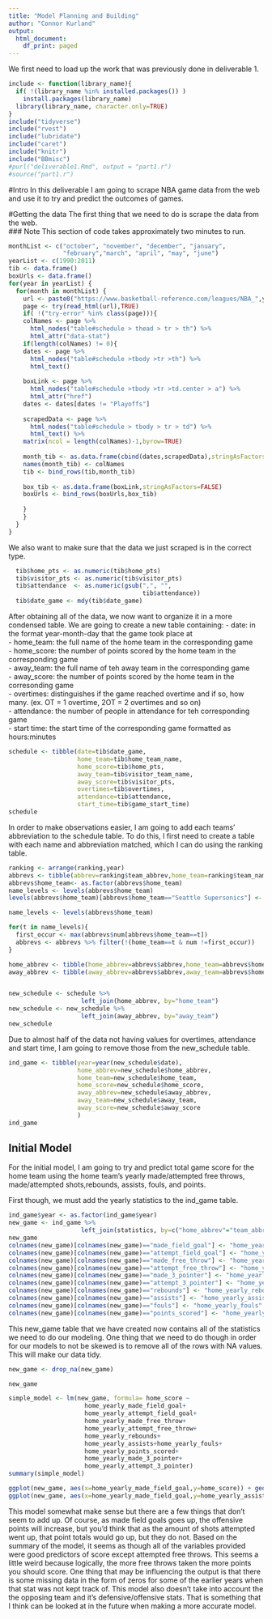 ```yaml
---
title: "Model Planning and Building"
author: "Connor Kurland"
output:
  html_document:
    df_print: paged
---
```


We first need to load up the work that was previously done in deliverable 1.  
```r
include <- function(library_name){
  if( !(library_name %in% installed.packages()) )
    install.packages(library_name) 
  library(library_name, character.only=TRUE)
}
include("tidyverse")
include("rvest")
include("lubridate")
include("caret")
include("knitr")
include("BBmisc")
#purl("deliverable1.Rmd", output = "part1.r")
#source("part1.r")
```

#Intro
In this deliverable I am going to scrape NBA game data from the web and use it to try and predict the outcomes of games.  

#Getting the data
The first thing that we need to do is scrape the data from the web.  
### Note
This section of code takes approximately two minutes to run.  


```R
monthList <- c("october", "november", "december", "january", 
               "february","march", "april", "may", "june")
yearList <- c(1990:2011)
tib <- data.frame()
boxUrls <- data.frame()
for(year in yearList) {
  for(month in monthList) {
    url <- paste0("https://www.basketball-reference.com/leagues/NBA_",year,"_games-",month,".html")
    page <- try(read_html(url),TRUE)
    if( !("try-error" %in% class(page))){
    colNames <- page %>%
      html_nodes("table#schedule > thead > tr > th") %>%
      html_attr("data-stat")
    if(length(colNames) != 0){
    dates <- page %>%
      html_nodes("table#schedule >tbody >tr >th") %>%
      html_text()
    
    boxLink <- page %>%
      html_nodes("table#schedule >tbody >tr >td.center > a") %>%
      html_attr("href")
    dates <- dates[dates != "Playoffs"]
    
    scrapedData <- page %>%
      html_nodes("table#schedule > tbody > tr > td") %>%
      html_text() %>%
    matrix(ncol = length(colNames)-1,byrow=TRUE)
    
    month_tib <- as.data.frame(cbind(dates,scrapedData),stringAsFactors=FALSE)
    names(month_tib) <- colNames
    tib <- bind_rows(tib,month_tib)
    
    box_tib <- as.data.frame(boxLink,stringAsFactors=FALSE)
    boxUrls <- bind_rows(boxUrls,box_tib)
    
    }
    }
  }
}
```

We also want to make sure that the data we just scraped is in the correct type.  
```R
  tib$home_pts <- as.numeric(tib$home_pts)
  tib$visitor_pts <- as.numeric(tib$visitor_pts)
  tib$attendance  <- as.numeric(gsub(",", "",
                                     tib$attendance))
  tib$date_game <- mdy(tib$date_game)
```

After obtaining all of the data, we now want to organize it in a more condensed table. We are going to create a new table containing:
- date: in the format year-month-day that the game took place at  
- home_team: the full name of the home team in the corresponding game  
- home_score: the number of points scored by the home team in the corresponding game  
- away_team: the full name of teh away team in the corresponding game  
- away_score: the number of points scored by the home team in the corresonding game  
- overtimes: distinguishes if the game reached overtime and if so, how many. (ex. OT = 1 overtime, 2OT = 2 overtimes and so on)  
- attendance: the number of people in attendance for teh corresponding game  
- start time: the start time of the corresponding game formatted as hours:minutes
```R
schedule <- tibble(date=tib$date_game,
                   home_team=tib$home_team_name,
                   home_score=tib$home_pts,
                   away_team=tib$visitor_team_name,
                   away_score=tib$visitor_pts,
                   overtimes=tib$overtimes,
                   attendance=tib$attendance,
                   start_time=tib$game_start_time)
schedule
```

In order to make observations easier, I am going to add each teams' abbreviation to the schedule table. To do this, I first need to create a table with each name and abbreviation matched, which I can do using the ranking table.  

```R
ranking <- arrange(ranking,year)
abbrevs <- tibble(abbrev=ranking$team_abbrev,home_team=ranking$team_name,num = 1:nrow(ranking))
abbrevs$home_team<- as.factor(abbrevs$home_team)
name_levels <- levels(abbrevs$home_team)
levels(abbrevs$home_team)[abbrevs$home_team=="Seattle Supersonics"] <- "Seattle SuperSonics"

name_levels <- levels(abbrevs$home_team)

for(t in name_levels){
  first_occur <- max(abbrevs$num[abbrevs$home_team==t])
  abbrevs <- abbrevs %>% filter(!(home_team==t & num !=first_occur))
}

home_abbrev <- tibble(home_abbrev=abbrevs$abbrev,home_team=abbrevs$home_team)
away_abbrev <- tibble(away_abbrev=abbrevs$abbrev,away_team=abbrevs$home_team)


new_schedule <- schedule %>% 
                    left_join(home_abbrev, by="home_team")
new_schedule <- new_schedule %>% 
                    left_join(away_abbrev, by="away_team")
new_schedule
```

Due to almost half of the data not having values for overtimes, attendance and start time, I am going to remove those from the new_schedule table.  
```R

ind_game <- tibble(year=year(new_schedule$date),
                   home_abbrev=new_schedule$home_abbrev,
                   home_team=new_schedule$home_team,
                   home_score=new_schedule$home_score,
                   away_abbrev=new_schedule$away_abbrev,
                   away_team=new_schedule$away_team,
                   away_score=new_schedule$away_score
                   )
ind_game
```

## Initial Model

For the initial model, I am going to try and predict total game score for the home team using the home team's yearly made/attempted free throws, made/attempted shots,rebounds, assists, fouls, and points.  

First though, we must add the yearly statistics to the ind_game table.  
```R
ind_game$year <- as.factor(ind_game$year)
new_game <- ind_game %>% 
                    left_join(statistics, by=c("home_abbrev"="team_abbrev","year"))
new_game
colnames(new_game)[colnames(new_game)=="made_field_goal"] <- "home_yearly_made_field_goal"
colnames(new_game)[colnames(new_game)=="attempt_field_goal"] <- "home_yearly_attempt_field_goal"
colnames(new_game)[colnames(new_game)=="made_free_throw"] <- "home_yearly_made_free_throw"
colnames(new_game)[colnames(new_game)=="attempt_free_throw"] <- "home_yearly_attempt_free_throw"
colnames(new_game)[colnames(new_game)=="made_3_pointer"] <- "home_yearly_made_3_pointer"
colnames(new_game)[colnames(new_game)=="attempt_3_pointer"] <- "home_yearly_attempt_3_pointer"
colnames(new_game)[colnames(new_game)=="rebounds"] <- "home_yearly_rebounds"
colnames(new_game)[colnames(new_game)=="assists"] <- "home_yearly_assists"
colnames(new_game)[colnames(new_game)=="fouls"] <- "home_yearly_fouls"
colnames(new_game)[colnames(new_game)=="points_scored"] <- "home_yearly_points_scored"

```
This new_game table that we have created now contains all of the statistics we need to do our modeling. One thing that we need to do though in order for our models to not be skewed is to remove all of the rows with NA values. This will make our data tidy.  
```R
new_game <- drop_na(new_game)

new_game
```

```R

simple_model <- lm(new_game, formula= home_score ~
                     home_yearly_made_field_goal+ 
                     home_yearly_attempt_field_goal+
                     home_yearly_made_free_throw+
                     home_yearly_attempt_free_throw+
                     home_yearly_rebounds+
                     home_yearly_assists+home_yearly_fouls+
                     home_yearly_points_scored+
                     home_yearly_made_3_pointer+
                     home_yearly_attempt_3_pointer)
summary(simple_model)

```

```R
ggplot(new_game, aes(x=home_yearly_made_field_goal,y=home_score)) + geom_smooth(method=lm)
ggplot(new_game, aes(x=home_yearly_made_field_goal,y=home_yearly_assists)) + geom_point()

```


This model somewhat make sense but there are a few things that don't seem to add up. Of course, as made field goals goes up, the offensive points will increase, but you'd think that as the amount of shots attempted went up, that point totals would go up, but they do not. Based on the summary of the model, it seems as though all of the variables provided were good predictors of score except attempted free throws. This seems a little weird because logically, the more free throws taken the more points you should score. One thing that may be influencing the output is that there is some missing data in the form of zeros for some of the earlier years when that stat was not kept track of. This model also doesn't take into account the the opposing team and it's defensive/offensive stats. That is something that I think can be looked at in the future when making a more accurate model.









